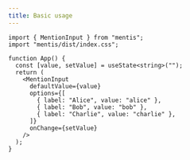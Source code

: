 ```yaml
---
title: Basic usage
---
```



```tsx
import { MentionInput } from "mentis";
import "mentis/dist/index.css";

function App() {
  const [value, setValue] = useState<string>("");
  return (
    <MentionInput
      defaultValue={value}
      options={[
        { label: "Alice", value: "alice" },
        { label: "Bob", value: "bob" },
        { label: "Charlie", value: "charlie" },
      ]}
      onChange={setValue}
    />
  );
}
```

<MentisDemo />
